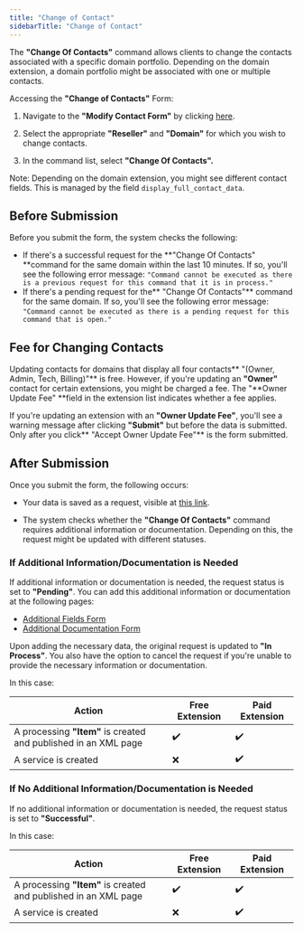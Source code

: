 ```yaml
---
title: "Change of Contact"
sidebarTitle: "Change of Contact"
---
```


The **"Change Of Contacts"** command allows clients to change the contacts associated with a specific domain portfolio. Depending on the domain extension, a domain portfolio might be associated with one or multiple contacts.

Accessing the **"Change of Contacts"** Form:

1. Navigate to the **"Modify Contact Form"** by clicking [here](https://superreseller-qa.nominus.host/forms/domains/modify).

2. Select the appropriate **"Reseller"** and **"Domain"** for which you wish to change contacts.

3. In the command list, select **"Change Of Contacts".** 

<Note>Note: Depending on the domain extension, you might see different contact fields. This is managed by the field `display_full_contact_data`.</Note>

## Before Submission

Before you submit the form, the system checks the following:

- If there's a successful request for the **"Change Of Contacts" **command for the same domain within the last 10 minutes. If so, you'll see the following error message:
  `"Command cannot be executed as there is a previous request for this command that it is in process."`
- If there's a pending request for the** "Change Of Contacts"** command for the same domain. If so, you'll see the following error message:
  `"Command cannot be executed as there is a pending request for this command that is open."`

## Fee for Changing Contacts

Updating contacts for domains that display all four contacts** "(Owner, Admin, Tech, Billing)"** is free. However, if you're updating an **"Owner"** contact for certain extensions, you might be charged a fee. The "**Owner Update Fee" **field in the extension list indicates whether a fee applies.

If you're updating an extension with an **"Owner Update Fee"**, you'll see a warning message after clicking **"Submit"** but before the data is submitted. Only after you click** "Accept Owner Update Fee"** is the form submitted.

## After Submission

Once you submit the form, the following occurs:

- Your data is saved as a request, visible at [this link](https://superreseller-qa.nominus.host/requests/domain).

- The system checks whether the **"Change Of Contacts"** command requires additional information or documentation. Depending on this, the request might be updated with different statuses.

### If Additional Information/Documentation is Needed

If additional information or documentation is needed, the request status is set to **"Pending"**. You can add this additional information or documentation at the following pages:

- [Additional Fields Form](https://superreseller-qa.nominus.host/forms/domains/additional/fields)
- [Additional Documentation Form](https://superreseller-qa.nominus.host/forms/domains/additional/documentation)

Upon adding the necessary data, the original request is updated to **"In Process"**. You also have the option to cancel the request if you're unable to provide the necessary information or documentation.

In this case: 

| Action                                                          | Free Extension | Paid Extension |
| --------------------------------------------------------------- | -------------- | -------------- |
| A processing **"Item"** is created and published in an XML page | ✔️             | ✔️             |
| A service is created                                            | ❌              | ✔️             |

### If No Additional Information/Documentation is Needed

If no additional information or documentation is needed, the request status is set to **"Successful"**.

In this case:

| Action                                                          | Free Extension | Paid Extension |
| --------------------------------------------------------------- | -------------- | -------------- |
| A processing **"Item"** is created and published in an XML page | ✔️             | ✔️             |
| A service is created                                            | ❌              | ✔️             |